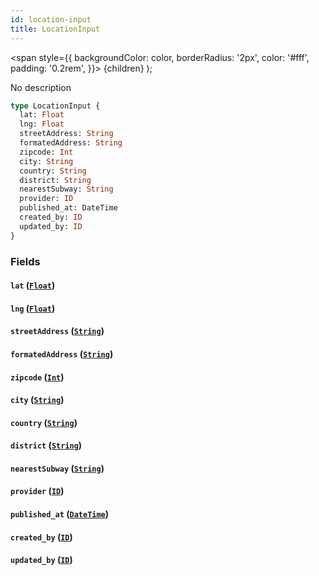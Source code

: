 ```yaml
---
id: location-input
title: LocationInput
---
```


<span
style={{
      backgroundColor: color,
      borderRadius: '2px',
      color: '#fff',
      padding: '0.2rem',
    }}>
{children}
</span>
);

No description

```graphql
type LocationInput {
  lat: Float
  lng: Float
  streetAddress: String
  formatedAddress: String
  zipcode: Int
  city: String
  country: String
  district: String
  nearestSubway: String
  provider: ID
  published_at: DateTime
  created_by: ID
  updated_by: ID
}
```

### Fields

#### `lat` ([`Float`](/v1/scalars/float))

#### `lng` ([`Float`](/v1/scalars/float))

#### `streetAddress` ([`String`](/v1/scalars/string))

#### `formatedAddress` ([`String`](/v1/scalars/string))

#### `zipcode` ([`Int`](/v1/scalars/int))

#### `city` ([`String`](/v1/scalars/string))

#### `country` ([`String`](/v1/scalars/string))

#### `district` ([`String`](/v1/scalars/string))

#### `nearestSubway` ([`String`](/v1/scalars/string))

#### `provider` ([`ID`](/v1/scalars/id))

#### `published_at` ([`DateTime`](/v1/scalars/date-time))

#### `created_by` ([`ID`](/v1/scalars/id))

#### `updated_by` ([`ID`](/v1/scalars/id))
